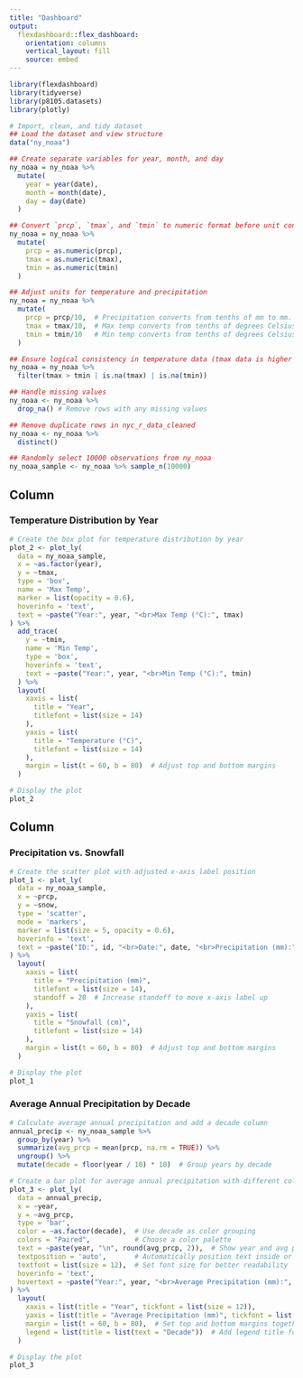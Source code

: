 ```yaml
---
title: "Dashboard"
output: 
  flexdashboard::flex_dashboard:
    orientation: columns
    vertical_layout: fill
    source: embed
---
```


```r
library(flexdashboard)
library(tidyverse)
library(p8105.datasets)
library(plotly)
```

```r
# Import, clean, and tidy dataset 
## Load the dataset and view structure
data("ny_noaa")

## Create separate variables for year, month, and day
ny_noaa = ny_noaa %>%
  mutate(
    year = year(date),
    month = month(date),
    day = day(date)
  )

## Convert `prcp`, `tmax`, and `tmin` to numeric format before unit conversion
ny_noaa = ny_noaa %>%
  mutate(
    prcp = as.numeric(prcp),
    tmax = as.numeric(tmax),
    tmin = as.numeric(tmin)
  )

## Adjust units for temperature and precipitation
ny_noaa = ny_noaa %>%
  mutate(
    prcp = prcp/10,  # Precipitation converts from tenths of mm to mm.
    tmax = tmax/10,  # Max temp converts from tenths of degrees Celsius to degrees Celsius.
    tmin = tmin/10   # Min temp converts from tenths of degrees Celsius to degrees Celsius.
  )

## Ensure logical consistency in temperature data (tmax data is higher than tmin data)
ny_noaa = ny_noaa %>%
  filter(tmax > tmin | is.na(tmax) | is.na(tmin))  

## Handle missing values
ny_noaa <- ny_noaa %>%
  drop_na() # Remove rows with any missing values

## Remove duplicate rows in nyc_r_data_cleaned
ny_noaa <- ny_noaa %>%
  distinct()

## Randomly select 10000 observations from ny_noaa
ny_noaa_sample <- ny_noaa %>% sample_n(10000)
```

Column {data-width=650}
-----------------------------------------------------------------------

### Temperature Distribution by Year

```r
# Create the box plot for temperature distribution by year
plot_2 <- plot_ly(
  data = ny_noaa_sample,
  x = ~as.factor(year),
  y = ~tmax,
  type = 'box',
  name = 'Max Temp',
  marker = list(opacity = 0.6),
  hoverinfo = 'text',
  text = ~paste("Year:", year, "<br>Max Temp (°C):", tmax)
) %>%
  add_trace(
    y = ~tmin,
    name = 'Min Temp',
    type = 'box',
    hoverinfo = 'text',
    text = ~paste("Year:", year, "<br>Min Temp (°C):", tmin)
  ) %>%
  layout(
    xaxis = list(
      title = "Year",
      titlefont = list(size = 14)
    ),
    yaxis = list(
      title = "Temperature (°C)",
      titlefont = list(size = 14)
    ),
    margin = list(t = 60, b = 80)  # Adjust top and bottom margins
  )

# Display the plot
plot_2
```

Column {data-width=350}
-----------------------------------------------------------------------

### Precipitation vs. Snowfall

```r
# Create the scatter plot with adjusted x-axis label position
plot_1 <- plot_ly(
  data = ny_noaa_sample,
  x = ~prcp,
  y = ~snow,
  type = 'scatter',
  mode = 'markers',
  marker = list(size = 5, opacity = 0.6),
  hoverinfo = 'text',
  text = ~paste("ID:", id, "<br>Date:", date, "<br>Precipitation (mm):", prcp, "<br>Snow (cm):", snow)
) %>%
  layout(
    xaxis = list(
      title = "Precipitation (mm)",
      titlefont = list(size = 14),
      standoff = 20  # Increase standoff to move x-axis label up
    ),
    yaxis = list(
      title = "Snowfall (cm)",
      titlefont = list(size = 14)
    ),
    margin = list(t = 60, b = 80)  # Adjust top and bottom margins
  )

# Display the plot
plot_1
```

### Average Annual Precipitation by Decade

```r
# Calculate average annual precipitation and add a decade column
annual_precip <- ny_noaa_sample %>%
  group_by(year) %>%
  summarize(avg_prcp = mean(prcp, na.rm = TRUE)) %>%
  ungroup() %>%
  mutate(decade = floor(year / 10) * 10)  # Group years by decade

# Create a bar plot for average annual precipitation with different colors by decade
plot_3 <- plot_ly(
  data = annual_precip,
  x = ~year,
  y = ~avg_prcp,
  type = 'bar',
  color = ~as.factor(decade),  # Use decade as color grouping
  colors = "Paired",           # Choose a color palette
  text = ~paste(year, "\n", round(avg_prcp, 2)),  # Show year and avg precipitation
  textposition = 'auto',       # Automatically position text inside or above bars
  textfont = list(size = 12),  # Set font size for better readability
  hoverinfo = 'text',
  hovertext = ~paste("Year:", year, "<br>Average Precipitation (mm):", round(avg_prcp, 2))
) %>%
  layout(
    xaxis = list(title = "Year", tickfont = list(size = 12)),
    yaxis = list(title = "Average Precipitation (mm)", tickfont = list(size = 12)),
    margin = list(t = 60, b = 80),  # Set top and bottom margins together
    legend = list(title = list(text = "Decade"))  # Add legend title for decade
  )

# Display the plot
plot_3
```

